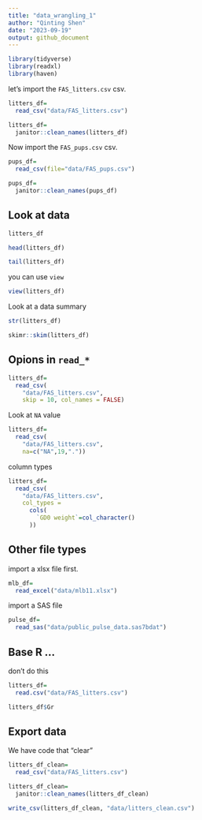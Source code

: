 ```yaml
---
title: "data_wrangling_1"
author: "Qinting Shen"
date: "2023-09-19"
output: github_document
---
```


```r
library(tidyverse)
library(readxl)
library(haven)
```


let's import the `FAS_litters.csv` csv.

```r
litters_df=
  read_csv("data/FAS_litters.csv")

litters_df=
  janitor::clean_names(litters_df)
```

Now import the `FAS_pups.csv` csv.

```r
pups_df=
  read_csv(file="data/FAS_pups.csv")

pups_df=
  janitor::clean_names(pups_df)
```

## Look at data

```r
litters_df

head(litters_df)

tail(litters_df)
```

you can use `view`

```r
view(litters_df)

```


Look at a data summary

```r
str(litters_df)

skimr::skim(litters_df)
```



## Opions in `read_*`

```r
litters_df=
  read_csv(
    "data/FAS_litters.csv",
    skip = 10, col_names = FALSE)
```

Look at `NA` value

```r
litters_df=
  read_csv(
    "data/FAS_litters.csv",
    na=c("NA",19,"."))
```


column types

```r
litters_df=
  read_csv(
    "data/FAS_litters.csv",
    col_types = 
      cols(
        `GD0 weight`=col_character()
      ))

```


## Other file types


import a xlsx file first.

```r
mlb_df=
  read_excel("data/mlb11.xlsx")
```

import a SAS file

```r
pulse_df=
  read_sas("data/public_pulse_data.sas7bdat")
```


## Base R ...

don't do this

```r
litters_df=
  read.csv("data/FAS_litters.csv")

litters_df$Gr

```



## Export data

We have code that "clear"

```r
litters_df_clean=
  read_csv("data/FAS_litters.csv")

litters_df_clean=
  janitor::clean_names(litters_df_clean)

write_csv(litters_df_clean, "data/litters_clean.csv")
```







